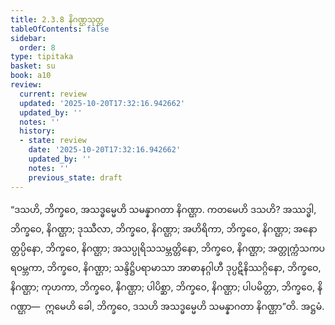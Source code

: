 ```yaml
---
title: 2.3.8 နိဂဏ္ဌသုတ္တ
tableOfContents: false
sidebar:
  order: 8
type: tipitaka
basket: su
book: a10
review:
  current: review
  updated: '2025-10-20T17:32:16.942662'
  updated_by: ''
  notes: ''
  history:
  - state: review
    date: '2025-10-20T17:32:16.942662'
    updated_by: ''
    notes: ''
    previous_state: draft
---
```



<DynamicBreadcrumb />


<ReviewStatus review={frontmatter.review} showDetails={true} />

<HypothesisAnnotation frontmatter={frontmatter} />

<Division number="78" book="a10" e="ch" v="17" p="375">

<Paragraph number="601" book="a10">
“ဒသဟိ, ဘိက္ခဝေ, အသဒ္ဓမ္မေဟိ သမန္နာဂတာ နိဂဏ္ဌာ. ကတမေဟိ ဒသဟိ? အဿဒ္ဓါ, ဘိက္ခဝေ, နိဂဏ္ဌာ; ဒုဿီလာ, ဘိက္ခဝေ, နိဂဏ္ဌာ; အဟိရိကာ, ဘိက္ခဝေ, နိဂဏ္ဌာ; အနောတ္တပ္ပိနော, ဘိက္ခဝေ, နိဂဏ္ဌာ; အသပ္ပုရိသသမ္ဘတ္တိနော, ဘိက္ခဝေ, နိဂဏ္ဌာ; အတ္တုက္ကံသကပရဝမ္ဘကာ, ဘိက္ခဝေ, နိဂဏ္ဌာ; သန္ဒိဋ္ဌိပရာမာသာ အာဓာနဂ္ဂါဟီ ဒုပ္ပဋိနိဿဂ္ဂိနော, ဘိက္ခဝေ, နိဂဏ္ဌာ; ကုဟကာ, ဘိက္ခဝေ, နိဂဏ္ဌာ; ပါပိစ္ဆာ, ဘိက္ခဝေ, နိဂဏ္ဌာ; ပါပမိတ္တာ, ဘိက္ခဝေ, နိဂဏ္ဌာ—  ဣမေဟိ ခေါ, ဘိက္ခဝေ, ဒသဟိ အသဒ္ဓမ္မေဟိ သမန္နာဂတာ နိဂဏ္ဌာ”တိ.

</Paragraph>
</Division>

<Paragraph number="602" type="center" book="a10">
အဋ္ဌမံ.
</Paragraph>